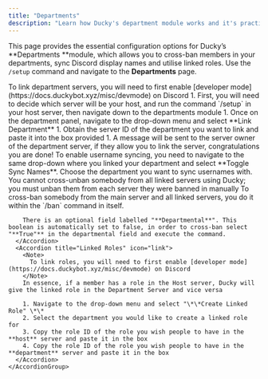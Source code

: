 ```yaml
---
title: "Departments"
description: "Learn how Ducky's department module works and it's practical uses! "
---
```


This page provides the essential configuration options for Ducky’s \*\*Departments \*\*module, which allows you to cross-ban members in your departments, sync Discord display names and utilise linked roles. Use the `/setup` command and navigate to the **Departments** page.

<Steps>
  <Step title="Linking Departments" titleSize="h2">
    <Note>
      To link department servers, you will need to first enable [developer mode](https://docs.duckybot.xyz/misc/devmode) on Discord
    </Note>
    1. First, you will need to decide which server will be your host, and run the command  `/setup` in your host server, then navigate down to the departments module
    1. Once on the department panel, navigate to the drop-down menu and select **Link Department**
    1. Obtain the server ID of the department you want to link and paste it into the box provided
    1. A message will be sent to the server owner of the department server, if they allow you to link the server, congratulations you are done!
  </Step>
  <Step title="Features of The Departments Module" titleSize="h2">
    <AccordionGroup>
      <Accordion title="Username Syncing" icon="tag">
        To enable username syncing, you need to navigate to the same drop-down where you linked your department and select **Toggle Sync Names**. Choose the department you want to sync usernames with. 
      </Accordion>
      <Accordion title="Cross-Banning" icon="ban">
        <Warning>
          You cannot cross-unban somebody from all linked servers using Ducky; you must unban them from each server they were banned in manually
        </Warning>
        To cross-ban somebody from the main server and all linked servers, you do it within the `/ban` command in itself. 

        There is an optional field labelled "**Departmental**". This boolean is automatically set to false, in order to cross-ban select "**True"** in the departmental field and execute the command.
      </Accordion>
      <Accordion title="Linked Roles" icon="link">
        <Note>
          To link roles, you will need to first enable [developer mode](https://docs.duckybot.xyz/misc/devmode) on Discord
        </Note>
        In essence, if a member has a role in the Host server, Ducky will give the linked role in the Department Server and vice versa

        1. Navigate to the drop-down menu and select "\*\*Create Linked Role" \*\*
        2. Select the department you would like to create a linked role for
        3. Copy the role ID of the role you wish people to have in the **host** server and paste it in the box
        4. Copy the role ID of the role you wish people to have in the **department** server and paste it in the box
      </Accordion>
    </AccordionGroup>
  </Step>
</Steps>
